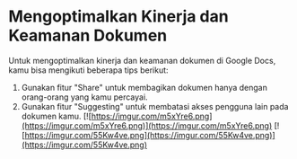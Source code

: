 # Mengoptimalkan Kinerja dan Keamanan Dokumen
Untuk mengoptimalkan kinerja dan keamanan dokumen di Google Docs, kamu bisa
mengikuti beberapa tips berikut:
1. Gunakan fitur &quot;Share&quot; untuk membagikan dokumen hanya dengan orang-orang
yang kamu percayai.
2. Gunakan fitur &quot;Suggesting&quot; untuk membatasi akses pengguna lain pada dokumen
kamu.
[![https://imgur.com/m5xYre6.png](https://imgur.com/m5xYre6.png)](https://imgur.com/m5xYre6.png)
[![https://imgur.com/55Kw4ve.png](https://imgur.com/55Kw4ve.png)](https://imgur.com/55Kw4ve.png)